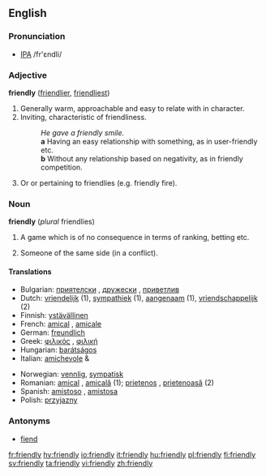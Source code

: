 ==English==

===Pronunciation===
*[[IPA]] /fr'εndli/

===Adjective===
'''friendly''' ([[friendlier]], [[friendliest]])

# Generally warm, approachable and easy to relate with in character.
# Inviting, characteristic of friendliness.
#:''He gave a friendly smile.''
#: '''a''' Having an easy relationship with something, as in user-friendly etc.
#: '''b''' Without any relationship based on negativity, as in friendly competition. 
# {{military}} Or or pertaining to friendlies (e.g. friendly fire).

===Noun===
'''friendly''' (''plural'' friendlies)

#A game which is of no consequence in terms of ranking, betting etc.
# {{military}} Someone of the same side (in a conflict).

==== Translations ====
{{top}}
*Bulgarian: [[приятелски]] {{m}}, [[дружески]] {{m}}, [[приветлив]] {{m}}
*Dutch: [[vriendelijk]] (1), [[sympathiek]] (1), [[aangenaam]] (1), [[vriendschappelijk]] (2)
*Finnish: [[ystävällinen]]
*French: [[amical]] {{m}}, [[amicale]] {{f}}
*German: [[freundlich]]
*Greek: [[φιλικός]] {{m}}, [[φιλική]] {{f}}
*Hungarian: [[barátságos]]
*Italian: [[amichevole]] {{m}} & {{f}}
{{mid}}
*Norwegian: [[vennlig]], [[sympatisk]]
*Romanian: [[amical]] {{m}}, [[amicală]] {{f}} (1); [[prietenos]] {{m}}, [[prietenoasă]] {{f}} (2) 
*Spanish: [[amistoso]] {{m}}, [[amistosa]] {{f}}
*Polish: [[przyjazny]] {{m}}
{{bottom}}

===Antonyms===
*[[fiend]]

[[fr:friendly]]
[[hy:friendly]]
[[io:friendly]]
[[it:friendly]]
[[hu:friendly]]
[[pl:friendly]]
[[fi:friendly]]
[[sv:friendly]]
[[ta:friendly]]
[[vi:friendly]]
[[zh:friendly]]